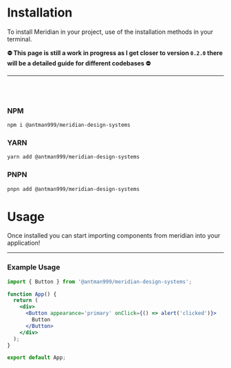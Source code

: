 
<Meta title='Getting Started/Installation' />

# Installation

To install Meridian in your project, use of the installation methods in your terminal.

**⛔️ This page is still a work in progress as I get closer to version `0.2.0` there will be a detailed guide for different codebases ⛔️**

---

<br />
<br />

### NPM

```bash
npm i @antman999/meridian-design-systems
```

### YARN

```bash
yarn add @antman999/meridian-design-systems
```

### PNPN

```bash
pnpn add @antman999/meridian-design-systems
```

# Usage

Once installed you can start importing components from meridian into your application!

---

### Example Usage

```jsx live=false
import { Button } from '@antman999/meridian-design-systems';

function App() {
  return (
    <div>
      <Button appearance='primary' onClick={() => alert('clicked')}>
        Button
      </Button>
    </div>
  );
}

export default App;
```
